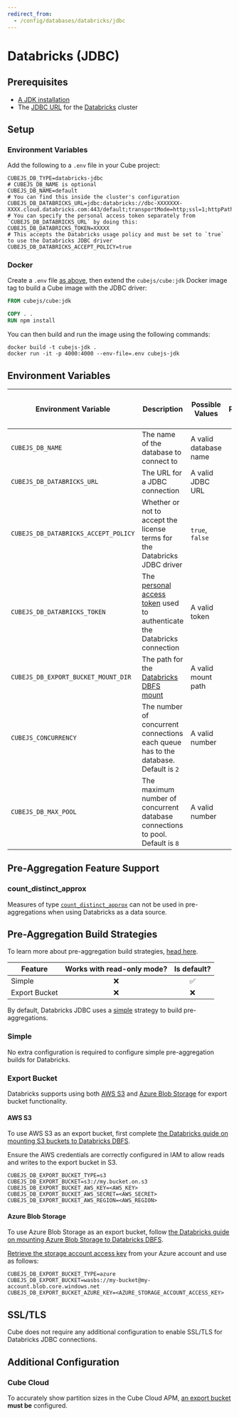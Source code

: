 ```yaml
---
redirect_from:
  - /config/databases/databricks/jdbc
---
```


# Databricks (JDBC)

## Prerequisites

- [A JDK installation][gh-cubejs-jdbc-install]
- The [JDBC URL][databricks-docs-jdbc-url] for the [Databricks][databricks]
  cluster

## Setup

### Environment Variables

Add the following to a `.env` file in your Cube project:

```dotenv
CUBEJS_DB_TYPE=databricks-jdbc
# CUBEJS_DB_NAME is optional
CUBEJS_DB_NAME=default
# You can find this inside the cluster's configuration
CUBEJS_DB_DATABRICKS_URL=jdbc:databricks://dbc-XXXXXXX-XXXX.cloud.databricks.com:443/default;transportMode=http;ssl=1;httpPath=sql/protocolv1/o/XXXXX/XXXXX;AuthMech=3;UID=token
# You can specify the personal access token separately from `CUBEJS_DB_DATABRICKS_URL` by doing this:
CUBEJS_DB_DATABRICKS_TOKEN=XXXXX
# This accepts the Databricks usage policy and must be set to `true` to use the Databricks JDBC driver
CUBEJS_DB_DATABRICKS_ACCEPT_POLICY=true
```

### Docker

Create a `.env` file [as above](#setup-environment-variables), then extend the
`cubejs/cube:jdk` Docker image tag to build a Cube image with the JDBC driver:

```dockerfile
FROM cubejs/cube:jdk

COPY . .
RUN npm install
```

You can then build and run the image using the following commands:

```bash{promptUser: user}
docker build -t cubejs-jdk .
docker run -it -p 4000:4000 --env-file=.env cubejs-jdk
```

## Environment Variables

| Environment Variable                 | Description                                                                                     | Possible Values       | Required | [Supports multiple data sources?][ref-config-multiple-ds-decorating-env] |
| ------------------------------------ | ----------------------------------------------------------------------------------------------- | --------------------- | :------: | :----------------------------------------------------------------------: |
| `CUBEJS_DB_NAME`                     | The name of the database to connect to                                                          | A valid database name |    ✅    |                                    ✅                                    |
| `CUBEJS_DB_DATABRICKS_URL`           | The URL for a JDBC connection                                                                   | A valid JDBC URL      |    ✅    |                                    ✅                                    |
| `CUBEJS_DB_DATABRICKS_ACCEPT_POLICY` | Whether or not to accept the license terms for the Databricks JDBC driver                       | `true`, `false`       |    ✅    |                                    ✅                                    |
| `CUBEJS_DB_DATABRICKS_TOKEN`         | The [personal access token][databricks-docs-pat] used to authenticate the Databricks connection | A valid token         |    ✅    |                                    ✅                                    |
| `CUBEJS_DB_EXPORT_BUCKET_MOUNT_DIR`  | The path for the [Databricks DBFS mount][databricks-docs-dbfs]                                  | A valid mount path    |    ❌    |                                    ✅                                    |
| `CUBEJS_CONCURRENCY`                 | The number of concurrent connections each queue has to the database. Default is `2`             | A valid number        |    ❌    |                                    ✅                                    |
| `CUBEJS_DB_MAX_POOL`                 | The maximum number of concurrent database connections to pool. Default is `8`                   | A valid number        |    ❌    |                                    ✅                                    |

## Pre-Aggregation Feature Support

### count_distinct_approx

Measures of type
[`count_distinct_approx`][ref-schema-ref-types-formats-countdistinctapprox] can
not be used in pre-aggregations when using Databricks as a data source.

## Pre-Aggregation Build Strategies

<InfoBox>

To learn more about pre-aggregation build strategies, [head
here][ref-caching-using-preaggs-build-strats].

</InfoBox>

| Feature       | Works with read-only mode? | Is default? |
| ------------- | :------------------------: | :---------: |
| Simple        |             ❌             |     ✅      |
| Export Bucket |             ❌             |     ❌      |

By default, Databricks JDBC uses a [simple][self-preaggs-simple] strategy to
build pre-aggregations.

### Simple

No extra configuration is required to configure simple pre-aggregation builds
for Databricks.

### Export Bucket

Databricks supports using both [AWS S3][aws-s3] and [Azure Blob
Storage][azure-bs] for export bucket functionality.

#### AWS S3

To use AWS S3 as an export bucket, first complete [the Databricks guide on
mounting S3 buckets to Databricks DBFS][databricks-docs-dbfs-s3].

<InfoBox>

Ensure the AWS credentials are correctly configured in IAM to allow reads and
writes to the export bucket in S3.

</InfoBox>

```dotenv
CUBEJS_DB_EXPORT_BUCKET_TYPE=s3
CUBEJS_DB_EXPORT_BUCKET=s3://my.bucket.on.s3
CUBEJS_DB_EXPORT_BUCKET_AWS_KEY=<AWS_KEY>
CUBEJS_DB_EXPORT_BUCKET_AWS_SECRET=<AWS_SECRET>
CUBEJS_DB_EXPORT_BUCKET_AWS_REGION=<AWS_REGION>
```

#### Azure Blob Storage

To use Azure Blob Storage as an export bucket, follow [the Databricks guide on
mounting Azure Blob Storage to Databricks DBFS][databricks-docs-dbfs-azure].

[Retrieve the storage account access key][azure-bs-docs-get-key] from your Azure
account and use as follows:

```dotenv
CUBEJS_DB_EXPORT_BUCKET_TYPE=azure
CUBEJS_DB_EXPORT_BUCKET=wasbs://my-bucket@my-account.blob.core.windows.net
CUBEJS_DB_EXPORT_BUCKET_AZURE_KEY=<AZURE_STORAGE_ACCOUNT_ACCESS_KEY>
```

## SSL/TLS

Cube does not require any additional configuration to enable SSL/TLS for
Databricks JDBC connections.

## Additional Configuration

### Cube Cloud

To accurately show partition sizes in the Cube Cloud APM, [an export
bucket][self-preaggs-export-bucket] **must be** configured.

[aws-s3]: https://aws.amazon.com/s3/
[azure-bs]: https://azure.microsoft.com/en-gb/services/storage/blobs/
[azure-bs-docs-get-key]:
  https://docs.microsoft.com/en-us/azure/storage/common/storage-account-keys-manage?toc=%2Fazure%2Fstorage%2Fblobs%2Ftoc.json&tabs=azure-portal#view-account-access-keys
[databricks]: https://databricks.com/
[databricks-docs-dbfs]:
  https://docs.databricks.com/data/databricks-file-system.html#mount-object-storage-to-dbfs
[databricks-docs-dbfs-azure]:
  https://docs.databricks.com/data/data-sources/azure/azure-storage.html#mount-azure-blob-storage-containers-to-dbfs
[databricks-docs-dbfs-s3]:
  https://docs.databricks.com/data/data-sources/aws/amazon-s3.html#access-s3-buckets-through-dbfs
[databricks-docs-jdbc-url]:
  https://docs.databricks.com/integrations/bi/jdbc-odbc-bi.html#get-server-hostname-port-http-path-and-jdbc-url
[databricks-docs-pat]:
  https://docs.databricks.com/dev-tools/api/latest/authentication.html#token-management
[gh-cubejs-jdbc-install]:
  https://github.com/cube-js/cube/blob/master/packages/cubejs-jdbc-driver/README.md#java-installation
[ref-caching-large-preaggs]:
  /product/caching/using-pre-aggregations#export-bucket
[ref-caching-using-preaggs-build-strats]:
  /product/caching/using-pre-aggregations#pre-aggregation-build-strategies
[ref-config-multiple-ds-decorating-env]:
  /product/configuration/advanced/multiple-data-sources#configuring-data-sources-with-environment-variables-decorated-environment-variables
[ref-schema-ref-types-formats-countdistinctapprox]:
  /reference/data-model/types-and-formats#count_distinct_approx
[self-preaggs-simple]: #simple
[self-preaggs-export-bucket]: #export-bucket
